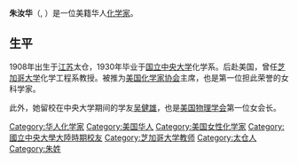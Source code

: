 '''朱汝华'''（{{lang-en|Ju-hwa Chu}}, {{bd|1908年||}}）是一位美籍华人[[化学家|化学家]]。

==生平==
1908年出生于[[江苏|江苏]]太仓，1930年毕业于[[国立中央大学_(南京)|国立中央大学]]化学系。后赴美国，曾任[[芝加哥大学|芝加哥大学]]化学工程系教授。被推为[[美国化学家协会|美国化学家协会]]主席，也是第一位担此荣誉的女科学家。

此外，她留校在中央大学期间的学友[[吴健雄|吴健雄]]，也是[[美国物理学会|美国物理学会]]第一位女会长。

{{DEFAULTSORT:Z}}
[[Category:华人化学家|Category:华人化学家]]
[[Category:美国华人|Category:美国华人]]
[[Category:美国女性化学家|Category:美国女性化学家]]
[[Category:國立中央大學大陸時期校友|Category:國立中央大學大陸時期校友]]
[[Category:芝加哥大学教师|Category:芝加哥大学教师]]
[[Category:太仓人|Category:太仓人]]
[[Category:朱姓|Category:朱姓]]